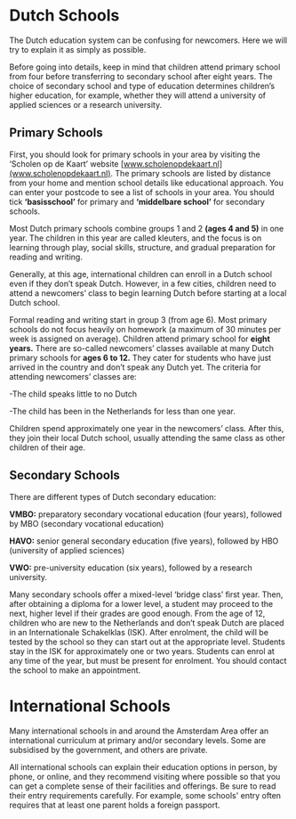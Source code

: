 # Dutch Schools  
The Dutch education system can be confusing for newcomers. Here we will try to explain it as simply as possible. 

<Callout>
  Before going into details, keep in mind that children attend primary school from four before transferring to secondary school after eight years. The choice of secondary school and type of education determines children’s higher education, for example, whether they will attend a university of applied sciences or a research university. 
</Callout>

## Primary Schools 
First, you should look for primary schools in your area by visiting the ‘Scholen op de Kaart’ website [www.scholenopdekaart.nl](www.scholenopdekaart.nl). The primary schools are listed by distance from your home and mention school details like educational approach. You can enter your postcode to see a list of schools in your area. You should tick **‘basisschool’** for primary and **‘middelbare school’** for secondary schools. 

Most Dutch primary schools combine groups 1 and 2 **(ages 4 and 5)** in one year. The children in this year are called kleuters, and the focus is on learning through play, social skills, structure, and gradual preparation for reading and writing. 

Generally, at this age, international children can enroll in a Dutch school even if they don’t speak Dutch. However, in a few cities, children need to attend a newcomers’ class to begin learning Dutch before starting at a local Dutch school. 

Formal reading and writing start in group 3 (from age 6). Most primary schools do not focus heavily on homework (a maximum of 30 minutes per week is assigned on average). Children attend primary school for **eight years.** There are so-called newcomers’ classes available at many Dutch primary schools for **ages 6 to 12.** They cater for students who have just arrived in the country and don’t speak any Dutch yet. The criteria for attending newcomers’ classes are:

-The child speaks little to no Dutch

-The child has been in the Netherlands for less than one year.

Children spend approximately one year in the newcomers’ class. After this, they join their local Dutch school, usually attending the same class as other children of their age. 
## Secondary Schools 
There are different types of Dutch secondary education: 

**VMBO:** preparatory secondary vocational education (four years), followed by MBO (secondary vocational education)

**HAVO:** senior general secondary education (five years), followed by HBO (university of applied sciences)

**VWO:** pre-university education (six years), followed by a research university. 

<Callout>
  Many secondary schools offer a mixed-level ‘bridge class’ first year. Then, after obtaining a diploma for a lower level, a student may proceed to the next, higher level if their grades are good enough. 
</Callout> 

<Callout warning>
  From the age of 12, children who are new to the Netherlands and don’t speak Dutch are placed in an Internationale Schakelklas (ISK). After enrolment, the child will be tested by the school so they can start out at the appropriate level. Students stay in the ISK for approximately one or two years. Students can enrol at any time of the year, but must be present for enrolment. You should contact the school to make an appointment.
 </Callout>

# International Schools 
Many international schools in and around the Amsterdam Area offer an international curriculum at primary and/or secondary levels. Some are subsidised by the government, and others are private. 

All international schools can explain their education options in person, by phone, or online, and they recommend visiting where possible so that you can get a complete sense of their facilities and offerings. 
<Callout>
  Be sure to read their entry requirements carefully. For example, some schools' entry often requires that at least one parent holds a foreign passport. 
</Callout>
